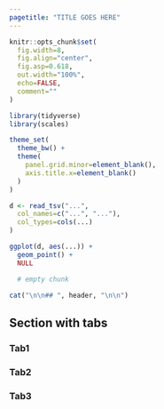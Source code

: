 ```yaml
---
pagetitle: "TITLE GOES HERE"
---
```


```r

knitr::opts_chunk$set(
  fig.width=8,
  fig.align="center",
  fig.asp=0.618,
  out.width="100%",
  echo=FALSE,
  comment=""
)

library(tidyverse)
library(scales)

theme_set(
  theme_bw() +
  theme(
    panel.grid.minor=element_blank(),
    axis.title.x=element_blank()
  )
)

```



```r

d <- read_tsv("...",
  col_names=c("...", "..."),
  col_types=cols(...)
)

```



```r

ggplot(d, aes(...)) +
  geom_point() +
  NULL

```



```r
  # empty chunk
```



```r

cat("\n\n## ", header, "\n\n")

```



## Section with tabs {.tabset}

### Tab1

### Tab2

### Tab3

